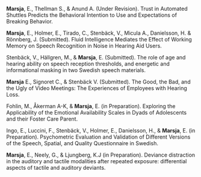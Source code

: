 **Marsja**, E., Thellman S., & Anund A. (Under Revision). Trust in Automated Shuttles Predicts the Behavioral Intention to Use and Expectations of Breaking Behavior.

**Marsja**, E., Holmer, E., Tirado, C., Stenbäck, V., Micula A., Danielsson, H. & Rönnberg, J. (Submitted). Fluid Intelligence Mediates the Effect of Working Memory on Speech Recognition in Noise in Hearing Aid Users.

Stenbäck, V., Hällgren,  M., & **Marsja**, E. (Submitted). The role of age and hearing ability on speech reception thresholds, and energetic and informational masking in two Swedish speech materials.

**Marsja** E.,  Signoret C., & Stenbäck V. (Submitted). The Good, the Bad, and the Ugly of Video Meetings: The Experiences of Employees with Hearing Loss.

Fohlin, M., Åkerman A-K, & **Marsja**, E. (in Preparation). Exploring the Applicability of the Emotional Availability Scales in Dyads of Adolescents and their Foster Care Parent.

Ingo, E., Luccini, F., Stenbäck, V., Holmer, E.,  Danielsson, H., & **Marsja**, E. (in Preparation). Psychometric Evaluation and Validation of Different Versions of the Speech, Spatial, and Quality Questionnaire in Swedish.


**Marsja**, E., Neely, G., & Ljungberg, K.J (in Preparation). Deviance distraction in the auditory and tactile modalities after repeated exposure: differential aspects of tactile and auditory deviants.
